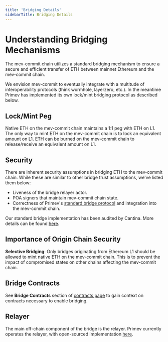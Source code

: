```yaml
---
title: 'Bridging Details'
sidebarTitle: Bridging Details
---
```


# Understanding Bridging Mechanisms

The mev-commit chain utilizes a standard bridging mechanism to ensure a secure and efficient transfer of ETH between mainnet Ethereum and the mev-commit chain.

We envision mev-commit to eventually integrate with a multitude of interoperability protocols (think wormhole, layerzero, etc.). In the meantime Primev has implemented its own lock/mint bridging protocol as described below.

## Lock/Mint Peg

Native ETH on the mev-commit chain maintains a 1:1 peg with ETH on L1. The only way to mint ETH on the mev-commit chain is to lock an equivalent amount on L1. ETH can be burned on the mev-commit chain to release/receive an equivalent amount on L1.

## Security 

There are inherent security assumptions in bridging ETH to the mev-commit chain. While these are similar to other bridge trust assumptions, we've listed them below:

- Liveness of the bridge relayer actor.
- POA signers that maintain mev-commit chain state.
- Correctness of Primev's [standard bridge protocol](https://github.com/primev/mev-commit-bridge/tree/main/standard/bridge-v1) and integration into the mev-commit chain.

Our standard bridge implementation has been audited by Cantina. More details can be found [here](https://blog.primev.xyz/Battle-Testing-mev-commit-Key-Findings-from-Our-Spearbit-Security-Review-1436865efd6f8025bd6ce3824349821d).

## **Importance of Origin Chain Security**

**Selective Bridging**: Only bridges originating from Ethereum L1 should be allowed to mint native ETH on the mev-commit chain. This is to prevent the impact of compromised states on other chains affecting the mev-commit chain.

## Bridge Contracts

See **Bridge Contracts** section of [contracts page](/v0.8.0/developers/contracts) to gain context on contracts necessary to enable bridging.

## Relayer

The main off-chain component of the bridge is the relayer. Primev currently operates the relayer, with open-sourced implementation [here](https://github.com/primev/mev-commit/tree/main/bridge/standard).
